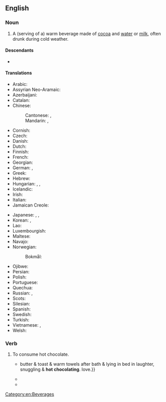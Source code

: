 ==English==
{{wikipedia}}

===Noun===
{{en-noun|~}}

# A (serving of a) warm beverage made of [[cocoa]] and [[water]] or [[milk]], often drunk during cold weather.
#: {{syn|en|cocoa|hot cocoa}}
#: {{cot|en|chocolate tea|cocoa tea}}

====Descendants====
* {{desc|fa|هات چاکلت|tr=hât čâklet|bor=1}}

====Translations====
{{trans-top|beverage}}
* Arabic: {{t|ar|شُكُولَاتَة سَاخِنَة|f|tr=šukūlāta sāḵina}}
* Assyrian Neo-Aramaic: {{t|aii|ܟ̰ܝܼܟܵܠܹܬܹܐ ܚܲܡܝܼܡܬܵܐ|f|tr=čīkālētē ḵamīmtā}}
* Azerbaijani: {{t+|az|kakao}}
* Catalan: {{t|ca|xocolata desfeta|f}}
* Chinese:
*: Cantonese: {{t|yue|熱朱古力}}, {{t|yue|热朱古力|tr=jit6 zyu1 gu2-1 lik6-1}}
*: Mandarin: {{t|cmn|熱巧克力}}, {{t|cmn|热巧克力|tr=rè qiǎokèlì}}
* Cornish: {{t|kw|choklet tomm|m}}
* Czech: {{t|cs|horká čokoláda|f}}
* Danish: {{t|da|varm kakao|c}}
* Dutch: {{t|nl|warme choco}}
* Finnish: {{t+|fi|kaakao}}
* French: {{t+|fr|chocolat chaud|m}}
* Georgian: {{t|ka|ცხელი შოკოლადი}}
* German: {{t+|de|Kakao|m}}, {{t|de|heiße Schokolade|f}}
* Greek: {{t|el|ζεστή σοκολάτα}}
* Hebrew: {{t+|he|שוקו|m|tr=shóko}}
* Hungarian: {{t+|hu|forró csokoládé}}, {{t+|hu|kakaó}}, {{t|hu|forró csoki}}
* Icelandic: {{t|is|heitt kakó}}
* Irish: {{t|ga|seacláid the}}
* Italian: {{t|it|cioccolata calda}}
* Jamaican Creole: {{t|jam|chahklit tea}}
{{trans-mid}}
* Japanese: {{t+|ja|ココア|tr=kokoa}}, {{t+|ja|ホットチョコレート|tr=hottochokorēto}}, {{t|ja|ホットチョコ|tr=hotto choko}}
* Korean: {{t|ko|핫초코}}, {{t+|ko|코코아}}
* Lao: {{t|lo|ເລດຮ້ອນ}}
* Luxembourgish: {{t|lb|schockelaskaffi}}
* Maltese: {{t|mt|xarba taċ-ċikkulata|f}}
* Navajo: {{t|nv|gohwééh hashtłʼishí}}
* Norwegian:
*: Bokmål: {{t+|nb|kakao}}
* Ojibwe: {{t|oj|miskwaaboo}}
* Persian: {{t+|fa|شکلات داغ|tr=šukulât-e dâğ}}
* Polish: {{t|pl|gorąca czekolada}}
* Portuguese: {{t+|pt|chocolate quente|m}}
* Quechua: {{t|qu|kakawa upyana}}
* Russian: {{t|ru|горя́чий шокола́д|m}}, {{t+|ru|кака́о|n}}
* Scots: {{t|sco|het chocolate}}
* Silesian: {{t|szl|gorko szekulada}}
* Spanish: {{t+|es|chocolate|m}}
* Swedish: {{t+|sv|varm choklad}}
* Turkish: {{t|tr|sıcak çikolata}}
* Vietnamese: {{t|vi|nước sôcôla}}, {{t|vi|sôcôla nóng}}
* Welsh: {{t|cy|siocled poeth|m}}
{{trans-bottom}}

===Verb===
{{en-verb}}

# To consume hot  chocolate.
#* {{quote-book|en|year=2006| title=Edgecities|author=Sean Burn| page=71| passage={{...}} butter &amp; toast &amp; warm towels after bath &amp; lying in bed in laughter, snuggling &amp; '''hot chocolating'''. love.}}
#* {{quote-book|en|year=2010| title=La Di Da Di Bloody Da!', author=Robin Anderson| page=195| passage=“Well, while you and Denise are '''hot chocolating''', I shall be finalizing next week&#39;s arrangements,” said Svetlana haughtily.}}
#* {{quote-journal|en|date=July 5, 2021|work=Mongabay|title=Amid historic heat, a climate scientist’s mountain love story (commentary) |author=Heidi Steltzer| volume=|number=|passage=They’d driven up while we’d been '''hot ''' and stayed a bit longer up high. }}

[[Category:en:Beverages]]